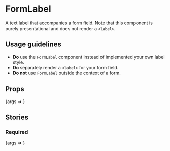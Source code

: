
<Meta title="FormLabel" component={FormLabel} />

# FormLabel

A text label that accompanies a form field. Note that this component is purely
presentational and does not render a `<label>`.

## Usage guidelines

- **Do** use the `FormLabel` component instead of implemented your own label style.
- **Do** separately render a `<label>` for your form field.
- **Do not** use `FormLabel` outside the context of a form.

## Props

<Canvas>
	<Story
		args={{
			children: 'Your name',
		}}
		name="Default"
	>
		{args => <FormLabel {...args} />}
	</Story>
</Canvas>

<ArgsTable story="Default" />

## Stories

### Required

<Canvas>
	<Story
		args={{
			children: 'Your name',
			required: true,
		}}
		name="Required"
	>
		{args => <FormLabel {...args} />}
	</Story>
</Canvas>
